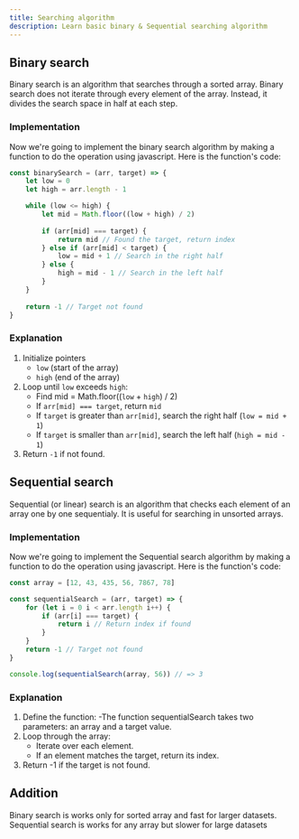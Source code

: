 ```yaml
---
title: Searching algorithm
description: Learn basic binary & Sequential searching algorithm
---
```


## Binary search

Binary search is an algorithm that searches through a sorted array. Binary search does not iterate through every element of the array. Instead, it divides the search space in half at each step.

### Implementation

Now we're going to implement the binary search algorithm by making a function to do the operation using javascript. Here is the function's code:

``` js
const binarySearch = (arr, target) => {
    let low = 0
    let high = arr.length - 1

    while (low <= high) {
        let mid = Math.floor((low + high) / 2)
        
        if (arr[mid] === target) {
            return mid // Found the target, return index
        } else if (arr[mid] < target) {
            low = mid + 1 // Search in the right half
        } else {
            high = mid - 1 // Search in the left half
        }
    }
    
    return -1 // Target not found
}
```

### Explanation
1. Initialize pointers
   - `low` (start of the array)
   - `high` (end of the array)
2. Loop until `low` exceeds `high`:
   - Find mid = Math.floor((`low` + `high`) / 2)
   - If `arr[mid] === target`, return `mid`
   - If `target` is greater than `arr[mid]`, search the right half (`low = mid + 1`)
   - If `target` is smaller than `arr[mid]`, search the left half (`high = mid - 1`)
3. Return `-1` if not found.



## Sequential search

Sequential (or linear) search is an algorithm that checks each element of an array one by one sequentialy. It is useful for searching in unsorted arrays.

 
### Implementation

Now we're going to implement the Sequential search algorithm by making a function to do the operation using javascript. Here is the function's code:

```js
const array = [12, 43, 435, 56, 7867, 78]

const sequentialSearch = (arr, target) => {
    for (let i = 0 i < arr.length i++) {
        if (arr[i] === target) {
            return i // Return index if found
        }
    }
    return -1 // Target not found
}

console.log(sequentialSearch(array, 56)) // => 3
```

### Explanation

1. Define the function:
   -The function sequentialSearch takes two parameters: an array and a target value.
2. Loop through the array:
   - Iterate over each element.
   - If an element matches the target, return its index.
3. Return -1 if the target is not found.

## Addition

Binary search is works only for sorted array and fast for larger datasets. <br/>
Sequential search is works for any array but slower for large datasets

